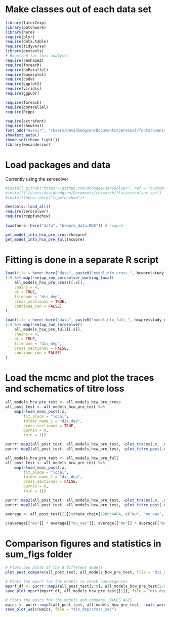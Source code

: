 
# Make classes out of each data set
```r

library(latex2exp)
library(patchwork)
library(here)
require(plyr)
require(data.table)
require(tidyverse)
library(devtools)
# Required for this analysis
require(reshape2)
require(foreach)
require(doParallel)
require(bayesplot)
require(coda)
require(ggplot2)
require(viridis)
require(ggpubr)

require(foreach)
require(doParallel)
require(Rcpp)

require(extrafont)
require(showtext)
font_add("Avenir", "/Users/davidhodgson/Documents/personal/fonts/avenir_ff/AvenirLTStd-Book.otf")  
showtext_auto()
theme_set(theme_light())
library(wesanderson)

```

# Load packages and data
Currently using the serosolver 
```r

#install_github("https://github.com/dchodge/serosolver", ref = "custom_ab")
#install("/Users/davidhodgson/Documents/research/flu/serosolver_vac")
#install(here::here("rcppfunchcw"))

devtools::load_all()
require(serosolver)
require(rcppfunchcw)
 
load(here::here("data", "hcwpre_data.RDS")) # hcwpre

get_model_info_hcw_pre_cross(hcwpre)
get_model_info_hcw_pre_full(hcwpre)


````

# Fitting is done in a separate R script
```r

load(file = here::here("data", paste0("modelinfo_cross_", hcwpre$study_name_short, ".RDS"))) #all_models_hcw_pre_cross
1:9 %>% map(~setup_run_serosolver_working_local(
    all_models_hcw_pre_cross[[.x]],
    chains = 4,
    pt = TRUE,
    filename = "dis_dep",
    cross_sectional = TRUE,
    continue_run = FALSE)
)

```


```r

load(file = here::here("data", paste0("modelinfo_full_", hcwpre$study_name_short, ".RDS"))) #all_models_hcw_pre_full
1:4 %>% map(~setup_run_serosolver(
    all_models_hcw_pre_full[[.x]],
    chains = 4,
    pt = TRUE,
    filename = "dis_dep",
    cross_sectional = FALSE,
    continue_run = FALSE)
)

```

# Load the mcmc and plot the traces and schematics of titre loss
```r


all_models_hcw_pre_test <- all_models_hcw_pre_cross
all_post_test <- all_models_hcw_pre_test %>%
    map(~load_mcmc_post(.x,
        fit_place = "local",
        folder_name_1 = "dis_dep",
        cross_sectional = TRUE,
        burnin = 0,
        thin = 1))

purrr::map2(all_post_test, all_models_hcw_pre_test, ~plot_traces(.x, .y, file = "dis_dep/cross_sec"))
purrr::map2(all_post_test, all_models_hcw_pre_test, ~plot_titre_post(.x, .y, file = "dis_dep/cross_sec"))

```

```r


all_models_hcw_pre_test <- all_models_hcw_pre_full
all_post_test <- all_models_hcw_pre_test %>%
    map(~load_mcmc_post(.x,
        fit_place = "local",
        folder_name_1 = "dis_dep",
        cross_sectional = FALSE,
        burnin = 0,
        thin = 1))

purrr::map2(all_post_test, all_models_hcw_pre_test, ~plot_traces(.x, .y, file = "dis_dep/full"))
purrr::map2(all_post_test, all_models_hcw_pre_test, ~plot_titre_post(.x, .y, file = "dis_dep/full"))

```

```r

average <- all_post_test[[2]]$theta_chain[2200:4404, c("mu", "mu_vac", "mu_short_vac", "wane_vac")] %>% apply(2, mean)

c(average[["mu"]] * average[["mu_vac"]], average[["mu"]] * average[["mu_vac"]] + (average[["mu_short_vac"]] - ((1:11) * average[["wane_vac"]])))


```

# Comparison figures and statistics in sum_figs folder

```r

# Plots bos plots of the 8 different models
plot_post_compare(all_post_test, all_models_hcw_pre_test, file = "dis_dep/cross_sec")

# Plots the mpsrf for the models to check convergences
mpsrf_df <- purrr::map2(all_post_test[2:9], all_models_hcw_pre_test[2:9], ~calc_mpsrf(.x, .y)) %>% bind_rows
save_plot_mpsrf(mpsrf_df, all_models_hcw_pre_test[[1]], file = "dis_dep/cross_sec")

# Plots the waics for the models and compare, TAKES AGES
waics <- purrr::map2(all_post_test, all_models_hcw_pre_test, ~calc_waic(.x, .y)) %>% bind_rows
save_plot_waic(waics, file = "dis_dep/cross_sec")

```